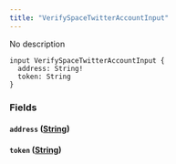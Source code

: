 ```yaml
---
title: "VerifySpaceTwitterAccountInput"
---
```


No description

```
input VerifySpaceTwitterAccountInput {
  address: String!
  token: String
}

```

### Fields[](#fields "Direct link to heading")

#### `address` ([String](/developer/graphql-api/references/scalars/string))[](#address-string "Direct link to heading")

#### `token` ([String](/developer/graphql-api/references/scalars/string))[](#token-string "Direct link to heading")